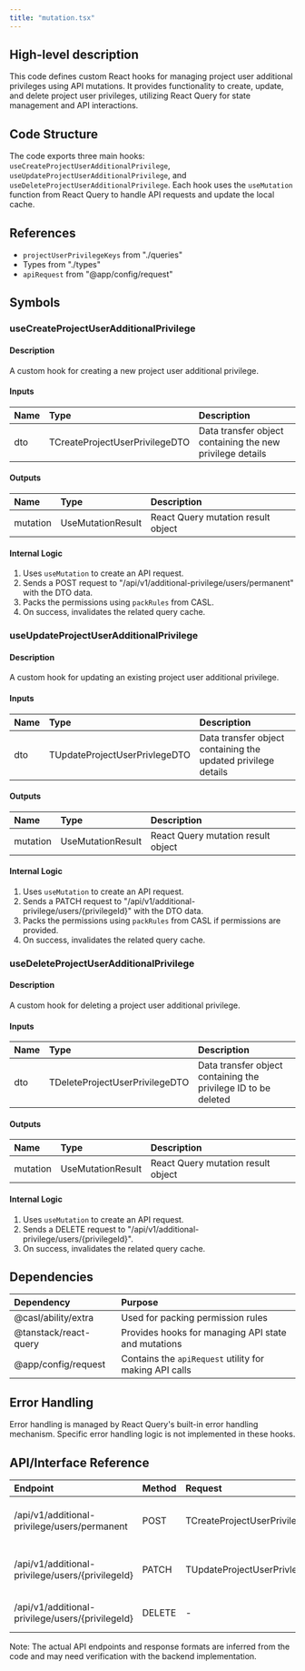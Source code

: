 ```yaml
---
title: "mutation.tsx"
---
```


## High-level description
This code defines custom React hooks for managing project user additional privileges using API mutations. It provides functionality to create, update, and delete project user privileges, utilizing React Query for state management and API interactions.

## Code Structure
The code exports three main hooks: `useCreateProjectUserAdditionalPrivilege`, `useUpdateProjectUserAdditionalPrivilege`, and `useDeleteProjectUserAdditionalPrivilege`. Each hook uses the `useMutation` function from React Query to handle API requests and update the local cache.

## References
- `projectUserPrivilegeKeys` from "./queries"
- Types from "./types"
- `apiRequest` from "@app/config/request"

## Symbols

### useCreateProjectUserAdditionalPrivilege
#### Description
A custom hook for creating a new project user additional privilege.

#### Inputs
| Name | Type | Description |
|:-----|:-----|:------------|
| dto | TCreateProjectUserPrivilegeDTO | Data transfer object containing the new privilege details |

#### Outputs
| Name | Type | Description |
|:-----|:-----|:------------|
| mutation | UseMutationResult | React Query mutation result object |

#### Internal Logic
1. Uses `useMutation` to create an API request.
2. Sends a POST request to "/api/v1/additional-privilege/users/permanent" with the DTO data.
3. Packs the permissions using `packRules` from CASL.
4. On success, invalidates the related query cache.

### useUpdateProjectUserAdditionalPrivilege
#### Description
A custom hook for updating an existing project user additional privilege.

#### Inputs
| Name | Type | Description |
|:-----|:-----|:------------|
| dto | TUpdateProjectUserPrivlegeDTO | Data transfer object containing the updated privilege details |

#### Outputs
| Name | Type | Description |
|:-----|:-----|:------------|
| mutation | UseMutationResult | React Query mutation result object |

#### Internal Logic
1. Uses `useMutation` to create an API request.
2. Sends a PATCH request to "/api/v1/additional-privilege/users/{privilegeId}" with the DTO data.
3. Packs the permissions using `packRules` from CASL if permissions are provided.
4. On success, invalidates the related query cache.

### useDeleteProjectUserAdditionalPrivilege
#### Description
A custom hook for deleting a project user additional privilege.

#### Inputs
| Name | Type | Description |
|:-----|:-----|:------------|
| dto | TDeleteProjectUserPrivilegeDTO | Data transfer object containing the privilege ID to be deleted |

#### Outputs
| Name | Type | Description |
|:-----|:-----|:------------|
| mutation | UseMutationResult | React Query mutation result object |

#### Internal Logic
1. Uses `useMutation` to create an API request.
2. Sends a DELETE request to "/api/v1/additional-privilege/users/{privilegeId}".
3. On success, invalidates the related query cache.

## Dependencies
| Dependency | Purpose |
|:-----------|:--------|
| @casl/ability/extra | Used for packing permission rules |
| @tanstack/react-query | Provides hooks for managing API state and mutations |
| @app/config/request | Contains the `apiRequest` utility for making API calls |

## Error Handling
Error handling is managed by React Query's built-in error handling mechanism. Specific error handling logic is not implemented in these hooks.

## API/Interface Reference
| Endpoint | Method | Request | Response | Description |
|:---------|:-------|:--------|:---------|:------------|
| /api/v1/additional-privilege/users/permanent | POST | TCreateProjectUserPrivilegeDTO | { privilege: TProjectUserPrivilege } | Create a new project user privilege |
| /api/v1/additional-privilege/users/{privilegeId} | PATCH | TUpdateProjectUserPrivlegeDTO | { privilege: TProjectUserPrivilege } | Update an existing project user privilege |
| /api/v1/additional-privilege/users/{privilegeId} | DELETE | - | { privilege: TProjectUserPrivilege } | Delete a project user privilege |

Note: The actual API endpoints and response formats are inferred from the code and may need verification with the backend implementation.